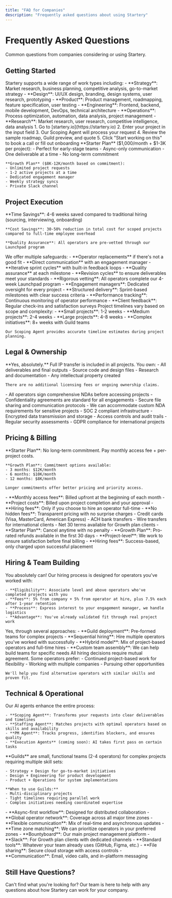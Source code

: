```yaml
---
title: "FAQ for Companies"
description: "Frequently asked questions about using Startery"
---
```


# Frequently Asked Questions

Common questions from companies considering or using Startery.

## Getting Started

<AccordionGroup>
  <Accordion title="What kind of work can I get done on Startery?">
    Startery supports a wide range of work types including:
    - **Strategy**: Market research, business planning, competitive analysis, go-to-market strategy
    - **Design**: UI/UX design, branding, design systems, user research, prototyping  
    - **Product**: Product management, roadmapping, feature specification, user testing
    - **Engineering**: Frontend, backend, mobile development, DevOps, technical architecture
    - **Operations**: Process optimization, automation, data analysis, project management
    - **Research**: Market research, user research, competitive intelligence, data analysis
  </Accordion>

  <Accordion title="How do I get started?">
    1. Go to [startery.io](https://startery.io)
    2. Enter your project in the input field
    3. Our Scoping Agent will process your request
    4. Review the sample roadmap, Guild preview, and quote
    5. Click "Start working on this" to book a call or fill out onboarding
  </Accordion>

  <Accordion title="What's the difference between Starter and Growth plans?">
    **Starter Plan** ($1,000/month + $1-3K per project):
    - Perfect for early-stage teams
    - Async-only communication
    - One deliverable at a time
    - No long-term commitment
    
    **Growth Plan** ($8K-12K/month based on commitment):
    - Unlimited project requests
    - 1-2 active projects at a time
    - Dedicated engagement manager
    - Weekly strategy syncs
    - Private Slack channel
  </Accordion>
</AccordionGroup>

## Project Execution

<AccordionGroup>
  <Accordion title="How much time/money does Startery save?">
    **Time Savings**: 4-6 weeks saved compared to traditional hiring (sourcing, interviewing, onboarding)
    
    **Cost Savings**: 30-50% reduction in total cost for scoped projects compared to full-time employee overhead
    
    **Quality Assurance**: All operators are pre-vetted through our Launchpad program
  </Accordion>

  <Accordion title="What if I'm not happy with the work?">
    We offer multiple safeguards:
    - **Operator replacements** if there's not a good fit
    - **Direct communication** with an engagement manager
    - **Iterative sprint cycles** with built-in feedback loops
    - **Quality assurance** at each milestone
    - **Revision cycles** to ensure deliverables meet your standards
  </Accordion>

  <Accordion title="How do you ensure quality?">
    - **Rigorous vetting**: All operators complete our 4-week Launchpad program
    - **Engagement managers**: Dedicated oversight for every project
    - **Structured delivery**: Sprint-based milestones with clear success criteria
    - **Performance tracking**: Continuous monitoring of operator performance
    - **Client feedback**: Regular check-ins and satisfaction surveys
  </Accordion>

  <Accordion title="How long do projects typically take?">
    Project timelines vary based on scope and complexity:
    - **Small projects**: 1-2 weeks
    - **Medium projects**: 2-4 weeks  
    - **Large projects**: 4-8 weeks
    - **Complex initiatives**: 8+ weeks with Guild teams
    
    Our Scoping Agent provides accurate timeline estimates during project planning.
  </Accordion>
</AccordionGroup>

## Legal & Ownership

<AccordionGroup>
  <Accordion title="Do I own the work produced?">
    **Yes, absolutely.** Full IP transfer is included in all projects. You own:
    - All deliverables and final outputs
    - Source code and design files
    - Research and documentation
    - Any intellectual property created
    
    There are no additional licensing fees or ongoing ownership claims.
  </Accordion>

  <Accordion title="What about confidentiality and NDAs?">
    - All operators sign comprehensive NDAs before accessing projects
    - Confidentiality agreements are standard for all engagements
    - Secure file sharing and communication protocols
    - We can accommodate custom NDA requirements for sensitive projects
  </Accordion>

  <Accordion title="How do you handle data security?">
    - SOC 2 compliant infrastructure
    - Encrypted data transmission and storage
    - Access controls and audit trails
    - Regular security assessments
    - GDPR compliance for international projects
  </Accordion>
</AccordionGroup>

## Pricing & Billing

<AccordionGroup>
  <Accordion title="Do I have to commit to a long-term contract?">
    **Starter Plan**: No long-term commitment. Pay monthly access fee + per-project costs.
    
    **Growth Plan**: Commitment options available:
    - 3 months: $12K/month
    - 6 months: $10K/month  
    - 12 months: $8K/month
    
    Longer commitments offer better pricing and priority access.
  </Accordion>

  <Accordion title="How does billing work?">
    - **Monthly access fees**: Billed upfront at the beginning of each month
    - **Project costs**: Billed upon project completion and your approval
    - **Hiring fees**: Only if you choose to hire an operator full-time
    - **No hidden fees**: Transparent pricing with no surprise charges
  </Accordion>

  <Accordion title="What payment methods do you accept?">
    - Credit cards (Visa, MasterCard, American Express)
    - ACH bank transfers
    - Wire transfers for international clients
    - Net 30 terms available for Growth plan clients
  </Accordion>

  <Accordion title="Can I get a refund if I'm not satisfied?">
    - **Starter Plan**: Cancel anytime with no penalty
    - **Growth Plan**: Pro-rated refunds available in the first 30 days
    - **Project-level**: We work to ensure satisfaction before final billing
    - **Hiring fees**: Success-based, only charged upon successful placement
  </Accordion>
</AccordionGroup>

## Hiring & Team Building

<AccordionGroup>
  <Accordion title="What if I want to hire an operator full-time?">
    You absolutely can! Our hiring process is designed for operators you've worked with:
    
    - **Eligibility**: Associate level and above operators who've completed projects with you
    - **Fees**: 5% from company + 5% from operator at hire, plus 7.5% each after 1-year retention
    - **Process**: Express interest to your engagement manager, we handle logistics
    - **Advantage**: You've already validated fit through real project work
  </Accordion>

  <Accordion title="Can I build a dedicated team through Startery?">
    Yes, through several approaches:
    - **Guild deployment**: Pre-formed teams for complex projects
    - **Sequential hiring**: Hire multiple operators you've worked with successfully
    - **Hybrid model**: Mix of project-based operators and full-time hires
    - **Custom team assembly**: We can help build teams for specific needs
  </Accordion>

  <Accordion title="What if an operator I want to hire isn't interested?">
    All hiring decisions require mutual agreement. Some operators prefer:
    - Continued project-based work for flexibility
    - Working with multiple companies
    - Pursuing other opportunities
    
    We'll help you find alternative operators with similar skills and proven fit.
  </Accordion>
</AccordionGroup>

## Technical & Operational

<AccordionGroup>
  <Accordion title="How do the AI agents work?">
    Our AI agents enhance the entire process:
    
    - **Scoping Agent**: Transforms your requests into clear deliverables and timelines
    - **Staffing Agent**: Matches projects with optimal operators based on skills and availability  
    - **PM Agent**: Tracks progress, identifies blockers, and ensures quality
    - **Execution Agents** (coming soon): AI takes first pass on certain tasks
  </Accordion>

  <Accordion title="What is a Guild and when do I need one?">
    **Guilds** are small, functional teams (2-4 operators) for complex projects requiring multiple skill sets:
    
    - Strategy + Design for go-to-market initiatives
    - Design + Engineering for product development
    - Product + Operations for system implementations
    
    **When to use Guilds:**
    - Multi-disciplinary projects
    - Tight timelines requiring parallel work
    - Complex initiatives needing coordinated expertise
  </Accordion>

  <Accordion title="How do you handle different time zones?">
    - **Async-first workflow**: Designed for distributed collaboration
    - **Global operator network**: Coverage across all major time zones
    - **Flexible communication**: Mix of real-time and asynchronous updates
    - **Time zone matching**: We can prioritize operators in your preferred zones
  </Accordion>

  <Accordion title="What tools and platforms do you use?">
    - **Bountyboard**: Our main project management platform
    - **Slack**: For Growth plan clients with dedicated channels
    - **Standard tools**: Whatever your team already uses (GitHub, Figma, etc.)
    - **File sharing**: Secure cloud storage with access controls
    - **Communication**: Email, video calls, and in-platform messaging
  </Accordion>
</AccordionGroup>

## Still Have Questions?

<Card title="Contact Us" icon="envelope" href="mailto:hello@startery.io">
  Can't find what you're looking for? Our team is here to help with any questions about how Startery can work for your company.
</Card> 